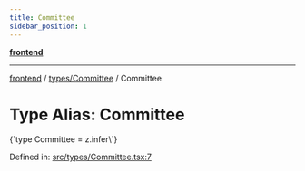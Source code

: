```yaml
---
title: Committee
sidebar_position: 1
---
```



[**frontend**](../../..)

***

[frontend](../../..) / [types/Committee](..) / Committee

# Type Alias: Committee

<CodeBlock language="ts">
{`type Committee = z.infer\<typeof [CommitteeSchema](../variables/CommitteeSchema)\>`}
</CodeBlock>

Defined in: [src/types/Committee.tsx:7](https://github.com/svsticky/CommitteeClash/blob/e5fd1c9fb89fe447a4c38e43ebba51eb1e51230c/frontend/src/types/Committee.tsx#L7)
